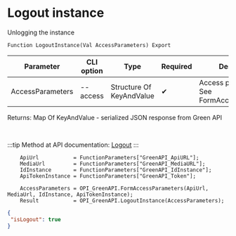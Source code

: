 ﻿---
sidebar_position: 7
description: Logout instance and other functions to work with Green API in the Open Integration Package, a free open-source integration library for 1C:Enterprise 8, OneScript and CLI
keywords: [1C, 1С, 1С:Enterprise, 1С:Enterprise 8.3, API, Integration, Services, Exchange, OneScript, CLI, Green API]
---


# Logout instance
 Unlogging the instance



`Function LogoutInstance(Val AccessParameters) Export`

  | Parameter | CLI option | Type | Required | Description |
  |-|-|-|-|-|
  | AccessParameters | --access | Structure Of KeyAndValue | &#x2714; | Access parameters. See FormAccessParameters |

  
  Returns:  Map Of KeyAndValue - serialized JSON response from Green API

<br/>

:::tip
Method at API documentation: [Logout](https://green-api.com/docs/api/account/Logout/)
:::
<br/>


```bsl title="1C:Enterprise/OneScript code example"
    ApiUrl           = FunctionParameters["GreenAPI_ApiURL"];
    MediaUrl         = FunctionParameters["GreenAPI_MediaURL"];
    IdInstance       = FunctionParameters["GreenAPI_IdInstance"];
    ApiTokenInstance = FunctionParameters["GreenAPI_Token"];

    AccessParameters = OPI_GreenAPI.FormAccessParameters(ApiUrl, MediaUrl, IdInstance, ApiTokenInstance);
    Result           = OPI_GreenAPI.LogoutInstance(AccessParameters);
```
 



```json title="Result"
{
 "isLogout": true
}
```
